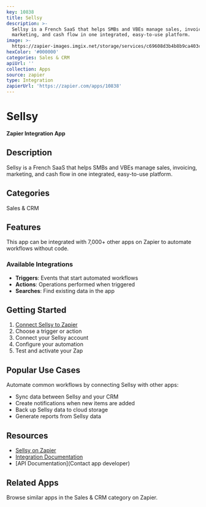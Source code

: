 ```yaml
---
key: 10838
title: Sellsy
description: >-
  Sellsy is a French SaaS that helps SMBs and VBEs manage sales, invoicing,
  marketing, and cash flow in one integrated, easy-to-use platform.
image: >-
  https://zapier-images.imgix.net/storage/services/c69608d3b4b8b9ca403ce098387afb70_2.png?auto=format%2Ccompress&ixlib=python-3.0.0&q=50
hexColor: '#000000'
categories: Sales & CRM
apiUrl: ''
collection: Apps
source: zapier
type: Integration
zapierUrl: 'https://zapier.com/apps/10838'
---
```

# Sellsy

**Zapier Integration App**

## Description

Sellsy is a French SaaS that helps SMBs and VBEs manage sales, invoicing, marketing, and cash flow in one integrated, easy-to-use platform.

## Categories

Sales & CRM

## Features

This app can be integrated with 7,000+ other apps on Zapier to automate workflows without code.

### Available Integrations

- **Triggers**: Events that start automated workflows
- **Actions**: Operations performed when triggered
- **Searches**: Find existing data in the app

## Getting Started

1. [Connect Sellsy to Zapier](https://zapier.com/apps/10838)
2. Choose a trigger or action
3. Connect your Sellsy account
4. Configure your automation
5. Test and activate your Zap

## Popular Use Cases

Automate common workflows by connecting Sellsy with other apps:

- Sync data between Sellsy and your CRM
- Create notifications when new items are added
- Back up Sellsy data to cloud storage
- Generate reports from Sellsy data

## Resources

- [Sellsy on Zapier](https://zapier.com/apps/10838)
- [Integration Documentation](https://zapier.com/apps/10838/integrations)
- [API Documentation](Contact app developer)

## Related Apps

Browse similar apps in the Sales & CRM category on Zapier.
